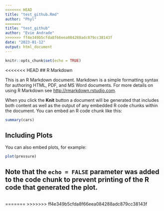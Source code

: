```yaml
---
<<<<<<< HEAD
title: "test_github.Rmd"
author: "Phyl"
=======
title: "test_github"
author: "Evie Andrade"
>>>>>>> ff4e349b5cfda8f66eea084288adc879cc38143f
date: "2023-01-12"
output: html_document
---
```


```r
knitr::opts_chunk$set(echo = TRUE)
```

<<<<<<< HEAD
## R Markdown

This is an R Markdown document. Markdown is a simple formatting syntax for authoring HTML, PDF, and MS Word documents. For more details on using R Markdown see <http://rmarkdown.rstudio.com>.

When you click the **Knit** button a document will be generated that includes both content as well as the output of any embedded R code chunks within the document. You can embed an R code chunk like this:

```r
summary(cars)
```

## Including Plots

You can also embed plots, for example:

```r
plot(pressure)
```

Note that the `echo = FALSE` parameter was added to the code chunk to prevent printing of the R code that generated the plot.
----------------------------------------------------
```r



```

=======
>>>>>>> ff4e349b5cfda8f66eea084288adc879cc38143f
